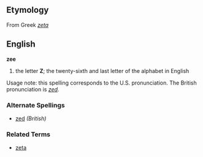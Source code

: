 ==Etymology==
From Greek ''[[zeta]]''

==English==
'''zee'''

# the letter '''Z'''; the twenty-sixth and last letter of the alphabet in English

Usage note:  this spelling corresponds to the U.S. pronunciation.  The British pronunciation is ''[[zed]]''.

===Alternate Spellings===
*[[zed]] ''(British)''

===Related Terms===
*[[zeta]]